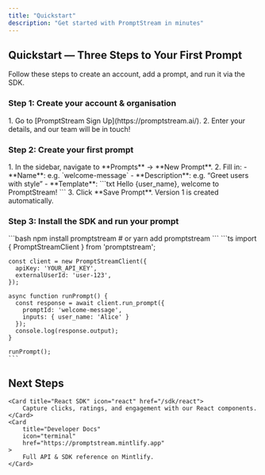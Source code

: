 ```yaml
---
title: "Quickstart"
description: "Get started with PromptStream in minutes"
---
```


## Quickstart — Three Steps to Your First Prompt

Follow these steps to create an account, add a prompt, and run it via the SDK.

### Step 1: Create your account & organisation

<AccordionGroup>
    <Accordion icon="user-plus" title="Sign up">
        1. Go to [PromptStream Sign Up](https://promptstream.ai/). 2. Enter your
        details, and our team will be in touch!
    </Accordion>
</AccordionGroup>

### Step 2: Create your first prompt

<AccordionGroup>
    <Accordion icon="pencil" title="Add a new prompt">
        1. In the sidebar, navigate to **Prompts** → **New Prompt**. 2. Fill in:
        - **Name**: e.g. `welcome-message` - **Description**: e.g. “Greet users
        with style” - **Template**: ```txt Hello {user_name}, welcome to
        PromptStream! ``` 3. Click **Save Prompt**. Version 1 is created
        automatically.
    </Accordion>
</AccordionGroup>

### Step 3: Install the SDK and run your prompt

<AccordionGroup>
  <Accordion icon="code" title="Install the SDK">
    ```bash
    npm install promptstream
    # or
    yarn add promptstream
    ```
  </Accordion>
  <Accordion icon="play-circle" title="Initialize and run">
    ```ts
    import { PromptStreamClient } from 'promptstream';

    const client = new PromptStreamClient({
      apiKey: 'YOUR_API_KEY',
      externalUserId: 'user-123',
    });

    async function runPrompt() {
      const response = await client.run_prompt({
        promptId: 'welcome-message',
        inputs: { user_name: 'Alice' }
      });
      console.log(response.output);
    }

    runPrompt();
    ```

  </Accordion>
</AccordionGroup>

## Next Steps

<CardGroup>

    <Card title="React SDK" icon="react" href="/sdk/react">
        Capture clicks, ratings, and engagement with our React components.
    </Card>
    <Card
        title="Developer Docs"
        icon="terminal"
        href="https://promptstream.mintlify.app"
    >
        Full API & SDK reference on Mintlify.
    </Card>

</CardGroup>
